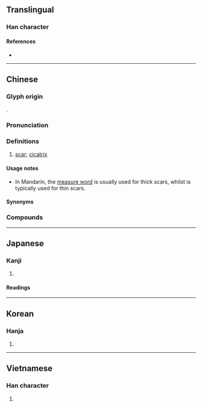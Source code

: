 {{character info}}
==Translingual==

===Han character===
{{Han char|rn=104|rad=疒|as=04|sn=9|four=00117|canj=KAU|ids=⿸疒巴}}

====References====
* {{Han ref|kx=0769.310|dkj=22051|dj=1180.050|hdz=42664.010|uh=75A4|ud=30116|bh=ACCD|bd=44237}}

----

==Chinese==
{{zh-forms}}

===Glyph origin===
{{Han etym}}
{{Han compound|疒|巴|ls=psc|c1=s|c2=p}}.

===Pronunciation===
{{zh-pron
|m=bā
|c=baa1
|h=pfs=pâ;gd=ba1
|j=ba1
|mb=bá
|md=bă
|mn=pa
|mn-t=ba1
|w=po1
|x=ba1
|mc=
|oc=y
|cat=n
}}

===Definitions===
{{zh-hanzi}}

# [[scar]]; [[cicatrix]] {{zh-mw|m:道|m,c:條}}

====Usage notes====
* In Mandarin, the [[measure word]] {{zh-l|道}} is usually used for thick scars, whilst {{zh-l|條}} is typically used for thin scars.

====Synonyms====
{{zh-dial}}

===Compounds===
{{zh-der|疤眼|傷疤|刀疤|痘疤|揭瘡疤|疤痆|瘡疤|疤瘌餅|疤痕|疤瘌眼|舊瘡疤}}

----

==Japanese==

===Kanji===
{{ja-kanji|grade=|rs=疒04}}

# {{rfdef|ja|sort=疒04}}

====Readings====
{{ja-readings
|goon=へ
|kanon=は
|kun=やまい-
|nanori=
}}

----

==Korean==

===Hanja===
{{ko-hanja|hangeul=파|eumhun=|rv=pa|mr=p'a|y=pha}}

# {{rfdef|ko|sort=疒04}}

----

==Vietnamese==

===Han character===
{{vi-readings|reading=ba|rs=疒04}}

# {{rfdef|vi}}

{{cln|vi|Han tu}}